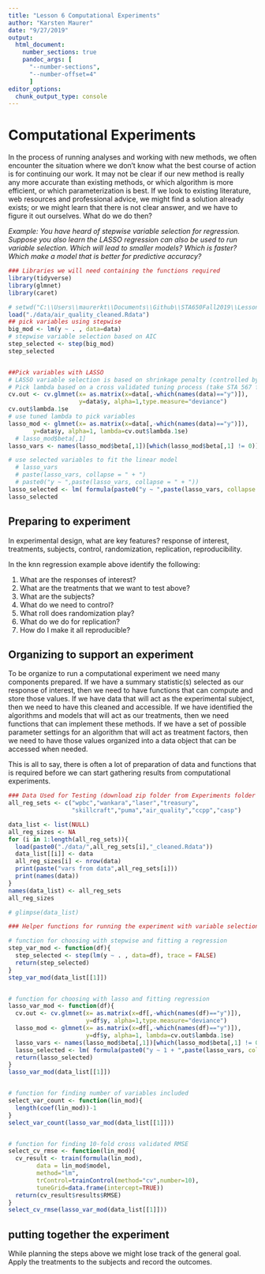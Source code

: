 ```yaml
---
title: "Lesson 6 Computational Experiments"
author: "Karsten Maurer"
date: "9/27/2019"
output: 
  html_document:
    number_sections: true
    pandoc_args: [
      "--number-sections",
      "--number-offset=4"
      ]
editor_options: 
  chunk_output_type: console
---
```


# Computational Experiments

In the process of running analyses and working with new methods, we often encounter the situation where we don't know what the best course of action is for continuing our work. It may not be clear if our new method is really any more accurate than existing methods, or which algorithm is more efficient, or which parameterization is best. If we look to existing literature, web resources and professional advice, we might find a solution already exists; or we might learn that there is not clear answer, and we have to figure it out ourselves. What do we do then?

<!-- *Example: In a standard knn regression we predict the response value for a new point by finding the k-nearest points from the training data, then calculating their average as a prediction for the new point. This is a nice non-parametric model but it requires a lot of distance calculation to find the neighbors. Suppose that a researcher named Karstino (no relation to your professor) is working on a new approximation to a k-nearest neighbor regression model. Instead of creating neighborhoods based on distance, instead the neighborhoods are defined by binning the features using quantile-based bins. The researcher thinks that this should be faster than knn, but is unsure if the predictions will be as accurate.* -->

*Example: You have heard of stepwise variable selection for regression. Suppose you also learn the LASSO regression can also be used to run variable selection. Which will lead to smaller models? Which is faster? Which make a model that is better for predictive accuracy? *

```r
### Libraries we will need containing the functions required
library(tidyverse)
library(glmnet)
library(caret)

# setwd("C:\\Users\\maurerkt\\Documents\\Github\\STA650Fall2019\\Lessons")
load("./data/air_quality_cleaned.Rdata")
## pick variables using stepwise
big_mod <- lm(y ~ . , data=data)
# stepwise variable selection based on AIC
step_selected <- step(big_mod)
step_selected


##Pick variables with LASSO
# LASSO variable selection is based on shrinkage penalty (controlled by lambda parameter)
# Pick lambda based on a cross validated tuning process (take STA 567 for more detail)
cv.out <- cv.glmnet(x= as.matrix(x=data[,-which(names(data)=="y")]),
                    y=data$y, alpha=1,type.measure="deviance")
cv.out$lambda.1se
# use tuned lambda to pick variables
lasso_mod <- glmnet(x= as.matrix(x=data[,-which(names(data)=="y")]),
       y=data$y, alpha=1, lambda=cv.out$lambda.1se)
  # lasso_mod$beta[,1]
lasso_vars <- names(lasso_mod$beta[,1])[which(lasso_mod$beta[,1] != 0)]

# use selected variables to fit the linear model
  # lasso_vars
  # paste(lasso_vars, collapse = " + ")
  # paste0("y ~ ",paste(lasso_vars, collapse = " + "))
lasso_selected <- lm( formula(paste0("y ~ ",paste(lasso_vars, collapse = " + "))), data=data )
lasso_selected
```


## Preparing to experiment

In experimental design, what are key features? response of interest, treatments, subjects, control, randomization, replication, reproducibility. 

In the knn regression example above identify the following:

1. What are the responses of interest?
2. What are the treatments that we want to test above?
3. What are the subjects?
4. What do we need to control?
5. What roll does randomization play?
6. What do we do for replication?
7. How do I make it all reproducible?

## Organizing to support an experiment

To be organize to run a computational experiment we need many components prepared. If we have a summary statistic(s) selected as our response of interest, then we need to have functions that can compute and store those values. If we have data that will act as the experimental subject, then we need to have this cleaned and accessible. If we have identified the algorithms and models that will act as our treatments, then we need functions that can implement these methods. If we have a set of possible parameter settings for an algorithm that will act as treatment factors, then we need to have those values organized into a data object that can be accessed when needed. 

This is all to say, there is often a lot of preparation of data and functions that is required before we can start gathering results from computational experiments. 

```r
### Data Used for Testing (download zip folder from Experiments folder on Canvas) ---------
all_reg_sets <- c("wpbc","wankara","laser","treasury",
                  "skillcraft","puma","air_quality","ccpp","casp")

data_list <- list(NULL)
all_reg_sizes <- NA
for (i in 1:length(all_reg_sets)){
  load(paste0("./data/",all_reg_sets[i],"_cleaned.Rdata"))
  data_list[[i]] <- data
  all_reg_sizes[i] <- nrow(data)
  print(paste("vars from data",all_reg_sets[i]))
  print(names(data))
}
names(data_list) <- all_reg_sets
all_reg_sizes

# glimpse(data_list)

### Helper functions for running the experiment with variable selection

# function for choosing with stepwise and fitting a regression
step_var_mod <- function(df){
  step_selected <- step(lm(y ~ . , data=df), trace = FALSE)
  return(step_selected)
}
step_var_mod(data_list[[1]])


# function for choosing with lasso and fitting regression
lasso_var_mod <- function(df){
  cv.out <- cv.glmnet(x= as.matrix(x=df[,-which(names(df)=="y")]),
                      y=df$y, alpha=1,type.measure="deviance")
  lasso_mod <- glmnet(x= as.matrix(x=df[,-which(names(df)=="y")]),
                      y=df$y, alpha=1, lambda=cv.out$lambda.1se)
  lasso_vars <- names(lasso_mod$beta[,1])[which(lasso_mod$beta[,1] != 0)]
  lasso_selected <- lm( formula(paste0("y ~ 1 + ",paste(lasso_vars, collapse = " + "))), data=df )
  return(lasso_selected)
}
lasso_var_mod(data_list[[1]])


# function for finding number of variables included
select_var_count <- function(lin_mod){
  length(coef(lin_mod))-1
}
select_var_count(lasso_var_mod(data_list[[1]]))


# function for finding 10-fold cross validated RMSE
select_cv_rmse <- function(lin_mod){
  cv_result <- train(formula(lin_mod), 
        data = lin_mod$model,
        method="lm",
        trControl=trainControl(method="cv",number=10),
        tuneGrid=data.frame(intercept=TRUE))
  return(cv_result$results$RMSE)
}
select_cv_rmse(lasso_var_mod(data_list[[1]]))

```

## putting together the experiment

While planning the steps above we might lose track of the general goal. Apply the treatments to the subjects and record the outcomes. 

```r


```













